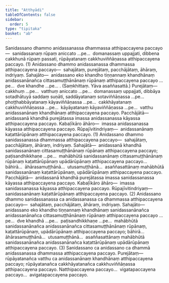 ```yaml
---
title: "Atthyādi"
tableOfContents: false
sidebar:
  order: 5
type: "tipitaka"
basket: "ab"
---
```



<DynamicBreadcrumb />

<Division number="46">

<Paragraph number="640">
Sanidassano dhammo anidassanassa dhammassa atthipaccayena paccayo—  sanidassanaṃ rūpaṃ aniccato …pe…  domanassaṃ uppajjati, dibbena cakkhunā rūpaṃ passati, rūpāyatanaṃ cakkhuviññāṇassa atthipaccayena paccayo. (1)
</Paragraph>

<Paragraph number="641">
Anidassano dhammo anidassanassa dhammassa atthipaccayena paccayo—  sahajātaṃ, purejātaṃ, pacchājātaṃ, āhāraṃ, indriyaṃ. <Emphasis>Sahajāto</Emphasis>—  anidassano eko khandho tiṇṇannaṃ khandhānaṃ anidassanānañca cittasamuṭṭhānānaṃ rūpānaṃ atthipaccayena paccayo …pe…  dve khandhe …pe… . (Saṃkhittaṃ. Yāva asaññasattā.) <Emphasis>Purejātaṃ</Emphasis>—  cakkhuṃ …pe…  vatthuṃ aniccato …pe…  domanassaṃ uppajjati, dibbāya sotadhātuyā saddaṃ suṇāti, saddāyatanaṃ sotaviññāṇassa …pe…  phoṭṭhabbāyatanaṃ kāyaviññāṇassa …pe…  cakkhāyatanaṃ cakkhuviññāṇassa …pe…  kāyāyatanaṃ kāyaviññāṇassa …pe…  vatthu anidassanānaṃ khandhānaṃ atthipaccayena paccayo. <Emphasis>Pacchājātā</Emphasis>—  anidassanā khandhā purejātassa imassa anidassanassa kāyassa atthipaccayena paccayo. <Emphasis>Kabaḷīkāro āhāro</Emphasis>—  imassa anidassanassa kāyassa atthipaccayena paccayo. <Emphasis>Rūpajīvitindriyaṃ</Emphasis>—  anidassanānaṃ kaṭattārūpānaṃ atthipaccayena paccayo. (1)
</Paragraph>

<Paragraph number="642">
Anidassano dhammo sanidassanassa dhammassa atthipaccayena paccayo—  sahajātaṃ, pacchājātaṃ, āhāraṃ, indriyaṃ. <Emphasis>Sahajātā</Emphasis>—  anidassanā khandhā sanidassanānaṃ cittasamuṭṭhānānaṃ rūpānaṃ atthipaccayena paccayo; paṭisandhikkhaṇe …pe…  mahābhūtā sanidassanānaṃ cittasamuṭṭhānānaṃ rūpānaṃ kaṭattārūpānaṃ upādārūpānaṃ atthipaccayena paccayo…  bāhirā…  āhārasamuṭṭhānā…  utusamuṭṭhānā…  asaññasattānaṃ mahābhūtā sanidassanānaṃ kaṭattārūpānaṃ, upādārūpānaṃ atthipaccayena paccayo. <Emphasis>Pacchājātā</Emphasis>—  anidassanā khandhā purejātassa imassa sanidassanassa kāyassa atthipaccayena paccayo. <Emphasis>Kabaḷīkāro āhāro</Emphasis>—  imassa sanidassanassa kāyassa atthipaccayena paccayo. <Emphasis>Rūpajīvitindriyaṃ</Emphasis>—  sanidassanānaṃ kaṭattārūpānaṃ atthipaccayena paccayo. (2)
</Paragraph>

<Paragraph number="643">
Anidassano dhammo sanidassanassa ca anidassanassa ca dhammassa atthipaccayena paccayo—  sahajātaṃ, pacchājātaṃ, āhāraṃ, indriyaṃ. <Emphasis>Sahajāto</Emphasis>—  anidassano eko khandho tiṇṇannaṃ khandhānaṃ sanidassanānañca anidassanānañca cittasamuṭṭhānānaṃ rūpānaṃ atthipaccayena paccayo …pe…  dve khandhā …pe…  paṭisandhikkhaṇe …pe…  mahābhūtā sanidassanānañca anidassanānañca cittasamuṭṭhānānaṃ rūpānaṃ, kaṭattārūpānaṃ, upādārūpānaṃ atthipaccayena paccayo; bāhirā…  āhārasamuṭṭhānā…  utusamuṭṭhānā…  asaññasattānaṃ mahābhūtā sanidassanānañca anidassanānañca kaṭattārūpānaṃ upādārūpānaṃ atthipaccayena paccayo. (3)
</Paragraph>

</Division>
<Division number="47">

<Paragraph number="644">
Sanidassano ca anidassano ca dhammā anidassanassa dhammassa atthipaccayena paccayo. <Emphasis>Purejātaṃ</Emphasis>—  rūpāyatanañca vatthu ca anidassanānaṃ khandhānaṃ atthipaccayena paccayo; rūpāyatanañca cakkhāyatanañca cakkhuviññāṇassa atthipaccayena paccayo.
</Paragraph>

<Paragraph number="645">
Natthipaccayena paccayo…  vigatapaccayena paccayo…  avigatapaccayena paccayo.
</Paragraph>
</Division>